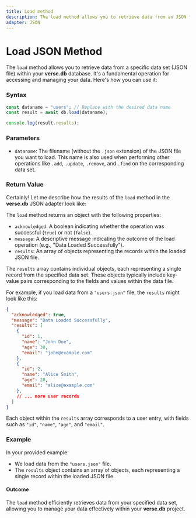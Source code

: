 ```yaml
---
title: Load method
description: The load method allows you to retrieve data from an JSON file. It is a fundamental operation when working with JSON databases, enabling you to access structured information stored in your database files.
adapter: JSON
---
```


# Load JSON Method

The `load` method allows you to retrieve data from a specific data set (JSON file) within your **verse.db** database. It's a fundamental operation for accessing and managing your data. Here's how you can use it:

### Syntax

```javascript
const dataname = "users"; // Replace with the desired data name
const result = await db.load(dataname);

console.log(result.results);
```

### Parameters

- `dataname`: The filename (without the `.json` extension) of the JSON file you want to load. This name is also used when performing other operations like `.add`, `.update`, `.remove`, and `.find` on the corresponding data set.

### Return Value

Certainly! Let me describe how the results of the `load` method in the **verse.db** JSON adapter look like:

The `load` method returns an object with the following properties:

- `acknowledged`: A boolean indicating whether the operation was successful (`true`) or not (`false`).
- `message`: A descriptive message indicating the outcome of the load operation (e.g., "Data Loaded Successfully").
- `results`: An array of objects representing the records within the loaded JSON file.

The `results` array contains individual objects, each representing a single record from the specified data set. These objects typically include key-value pairs corresponding to the fields and values within the data file.

For example, if you load data from a `"users.json"` file, the `results` might look like this:

```json
{
  "acknowledged": true,
  "message": "Data Loaded Successfully",
  "results": [
    {
      "id": 1,
      "name": "John Doe",
      "age": 30,
      "email": "john@example.com"
    },
    {
      "id": 2,
      "name": "Alice Smith",
      "age": 28,
      "email": "alice@example.com"
    },
    // ... more user records
  ]
}
```

Each object within the `results` array corresponds to a user entry, with fields such as `"id"`, `"name"`, `"age"`, and `"email"`.

### Example

In your provided example:
- We load data from the `"users.json"` file.
- The `results` object contains an array of objects, each representing a single record within the loaded JSON file.

#### Outcome
The `load` method efficiently retrieves data from your specified data set, allowing you to manage your data effectively within your **verse.db** project.
